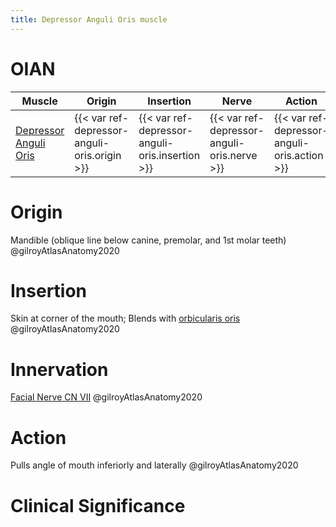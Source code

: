```yaml
---
title: Depressor Anguli Oris muscle
---
```


# OIAN

| Muscle  | Origin | Insertion | Nerve | Action |
|------|--------|-------|----------|--------|
| [Depressor Anguli Oris]({{< var ref-depressor-anguli-oris.path >}}) | {{< var ref-depressor-anguli-oris.origin >}} | {{< var ref-depressor-anguli-oris.insertion >}} | {{< var ref-depressor-anguli-oris.nerve >}} | {{< var ref-depressor-anguli-oris.action >}} |

# Origin
Mandible (oblique line below canine, premolar, and 1st molar teeth) @gilroyAtlasAnatomy2020

# Insertion
Skin at corner of the mouth; Blends with [orbicularis oris]({{< var ref-orbicularis-oris >}}) @gilroyAtlasAnatomy2020

# Innervation

[Facial Nerve CN VII]({{< var ref-cn7.path >}}) @gilroyAtlasAnatomy2020

# Action
Pulls angle of mouth inferiorly and laterally @gilroyAtlasAnatomy2020

# Clinical Significance